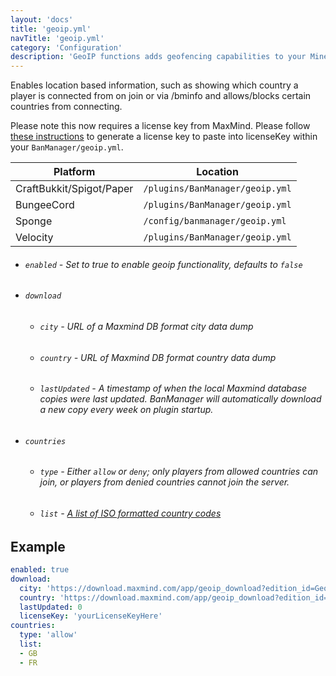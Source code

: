 ```yaml
---
layout: 'docs'
title: 'geoip.yml'
navTitle: 'geoip.yml'
category: 'Configuration'
description: 'GeoIP functions adds geofencing capabilities to your Minecraft server'
---
```

Enables location based information, such as showing which country a player is connected from on join or via /bminfo and allows/blocks certain countries from connecting.

Please note this now requires a license key from MaxMind. Please follow [these instructions](https://essentialsx.net/wiki/GeoIP.html#setting-up-the-plugin) to generate a license key to paste into licenseKey within your `BanManager/geoip.yml`.

| Platform | Location |
| -------- | -------- |
| CraftBukkit/Spigot/Paper | `/plugins/BanManager/geoip.yml` |
| BungeeCord | `/plugins/BanManager/geoip.yml` |
| Sponge | `/config/banmanager/geoip.yml` |
| Velocity | `/plugins/BanManager/geoip.yml` |

<div className="config-info">

- ###### `enabled` - Set to true to enable geoip functionality, defaults to `false`
- ###### `download`
  - ###### `city` - URL of a Maxmind DB format city data dump
  - ###### `country` - URL of Maxmind DB format country data dump
  - ###### `lastUpdated` - A timestamp of when the local Maxmind database copies were last updated. BanManager will automatically download a new copy every week on plugin startup.
- ###### `countries`
  - ###### `type` - Either `allow` or `deny`; only players from allowed countries can join, or players from denied countries cannot join the server.
  - ###### `list` - [A list of ISO formatted country codes](https://www.iso.org/obp/ui/#search)

</div>

## Example
```yml
enabled: true
download:
  city: 'https://download.maxmind.com/app/geoip_download?edition_id=GeoLite2-City&license_key=[licenseKey]&suffix=tar.gz'
  country: 'https://download.maxmind.com/app/geoip_download?edition_id=GeoLite2-Country&license_key=[licenseKey]&suffix=tar.gz'
  lastUpdated: 0
  licenseKey: 'yourLicenseKeyHere'
countries:
  type: 'allow'
  list:
  - GB
  - FR
```
